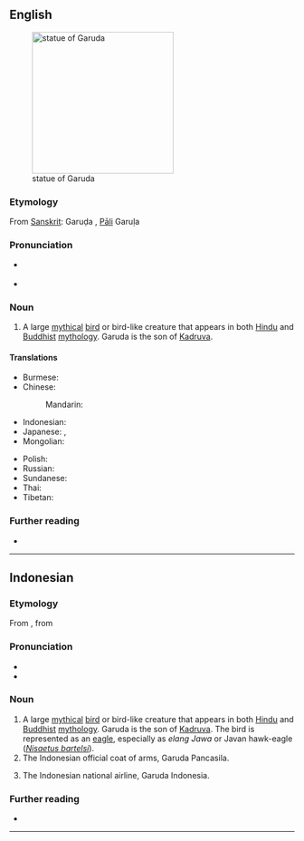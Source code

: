 {{also|Garuda}}
==English==
[[File:Belur Garuda.jpg|thumb|right|250px|statue of Garuda]]

===Etymology===
From [[w:Sanskrit|Sanskrit]]: Garuḍa {{l|sa|गरुड}}, [[w:Pali|Pāli]] Garuḷa

===Pronunciation===
* {{a|UK}} {{IPA|/ˈɡæɹʊdə/|lang=en}}
* {{a|US}} {{IPA|/ɡəˈɹuːdə/|lang=en}}

===Noun===
{{en-noun}}

# A large [[mythical]] [[bird]] or bird-like creature that appears in both [[w:Hindu mythology|Hindu]] and [[w:Buddhist mythology|Buddhist]] [[w:mythology|mythology]]. Garuda is the son of [[Kadruva]].

====Translations====
{{trans-top|large mythical bird in Hindu and Buddhist mythology}}
* Burmese: {{t+|my|ဂဠုန်}}
* Chinese:
*: Mandarin: {{t+|cmn|迦楼罗|sc=Hani}}
* Indonesian: {{t+|id|garuda}}
* Japanese: {{t|ja|ガルダ|tr=garuda|sc=Jpan}}, {{t+|ja|迦楼羅|tr=karura|sc=Jpan}}
* Mongolian: {{t|mn|гарьд|sc=Cyrl}}
{{trans-mid}}
* Polish: {{t+|pl|garuda|m}}
* Russian: {{t|ru|гару́да|f|sc=Cyrl}}
* Sundanese: {{t|su|dadali}}
* Thai: {{t+|th|ครุฑ}}
* Tibetan: {{t|bo|ཁྱུང}}
{{trans-bottom}}

===Further reading===
* {{pedia}}
----
==Indonesian==
{{wikipedia||lang=id}}

===Etymology===
From {{bor|id|jv|ꦒꦫꦸꦣ|t=[[eagle]]}}, from {{der|id|sa|गरुड}}

===Pronunciation===
* {{IPA|/ɡaruda/||lang=id}}
* {{hyphenation|ga|ru|da|lang=id}}

===Noun===
{{head|id|noun}}
# A large [[mythical]] [[bird]] or bird-like creature that appears in both [[w:Hindu mythology|Hindu]] and [[w:Buddhist mythology|Buddhist]] [[w:mythology|mythology]]. Garuda is the son of [[Kadruva]]. The bird is represented as an [[eagle]], especially as ''elang Jawa'' or Javan hawk-eagle (''[[Nisaetus bartelsi]]''). 
# The Indonesian official coat of arms, Garuda Pancasila.
# {{lb|id|colloquial}} The Indonesian national airline, Garuda Indonesia.

===Further reading===
* {{R:KBBI Daring}}
----
